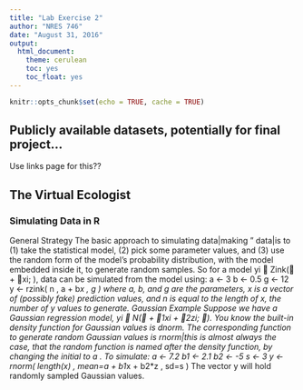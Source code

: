 ```yaml
---
title: "Lab Exercise 2"
author: "NRES 746"
date: "August 31, 2016"
output: 
  html_document: 
    theme: cerulean
    toc: yes
    toc_float: yes
---
```


```r
knitr::opts_chunk$set(echo = TRUE, cache = TRUE)
```


## Publicly available datasets, potentially for final project... 

Use links page for this??


## The Virtual Ecologist

### Simulating Data in R

General Strategy
The basic approach to simulating data|making \fake" data|is to (1) take the statistical model,
(2) pick some parameter values, and (3) use the random form of the model's probability distribution,
with the model embedded inside it, to generate random samples. So for a model yi  Zink( +
xi; 
), data can be simulated from the model using:
a <- 3
b <- 0.5
g <- 12
y <- rzink( n , a + b*x , g )
where a, b, and g are the parameters, x is a vector of (possibly fake) prediction values, and n is
equal to the length of x, the number of y values to generate.
Gaussian Example
Suppose we have a Gaussian regression model, yi  N( + 1xi + 2zi; ). You know the built-in
density function for Gaussian values is dnorm. The corresponding function to generate random
Gaussian values is rnorm|this is almost always the case, that the random function is named after
the density function, by changing the initial \d" to a \r". To simulate:
a <- 7.2
b1 <- 2.1
b2 <- -5
s <- 3
y <- rnorm( length(x) , mean=a + b1*x + b2*z , sd=s )
The vector y will hold randomly sampled Gaussian values.
